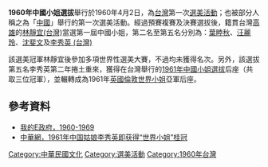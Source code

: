 '''1960年中國小姐選拔'''舉行於1960年4月2日，為[[台灣|台灣]]第一次[[選美活動|選美活動]]；也被部分人稱之為「[[中國|中國]]」舉行的第一次選美活動。經過預賽複賽及決賽選拔後，籍貫台灣[[高雄|高雄]]的[[林靜宜(台灣)|林靜宜(台灣)]]當選第一屆中國小姐，第二名至第五名分別為：[[葉睦秋|葉睦秋]]、[[汪麗玲|汪麗玲]]、[[沈斐文|沈斐文]]及[[李秀英_(台灣)|李秀英 (台灣)]]

該選美冠軍林靜宜後參加多項世界性選美大賽，不過均未獲得名次。另外，該選拔第五名李秀英第二年捲土重來，獲得在台灣舉行的[[1961年中國小姐選拔|1961年中國小姐選拔]]后座（共取三位冠軍），並輾轉成為1961年[[英國|英國]][[倫敦|倫敦]][[世界小姐|世界小姐]]亞軍后座。

== 參考資料 ==
*[http://www7.www.gov.tw/twsix/tlMain_age_detail_a.php?id=167&years=3&idstring=167,174,175,176,177,179,181,183,184,186,188,189,191,192,197,199,201,203,205,207,210,211,213,215,217,225,226,228,229,231,232,233,234,260,235,249,253,255,159,160,161,162,163,164&start=0 我的E政府，1960-1969]{{Wayback|url=http://www7.www.gov.tw/twsix/tlMain_age_detail_a.php?id=167&years=3&idstring=167,174,175,176,177,179,181,183,184,186,188,189,191,192,197,199,201,203,205,207,210,211,213,215,217,225,226,228,229,231,232,233,234,260,235,249,253,255,159,160,161,162,163,164&start=0 |date=20080324060337 }}
*[https://web.archive.org/web/20140309201528/http://news.china.com/zh_cn/history/all/11025807/20050614/12399388.html 中華網，1961年中国姑娘李秀英即获得“世界小姐”桂冠]

[[Category:中華民國文化|Category:中華民國文化]]
[[Category:選美活動|Category:選美活動]]
[[Category:1960年台灣|Category:1960年台灣]]